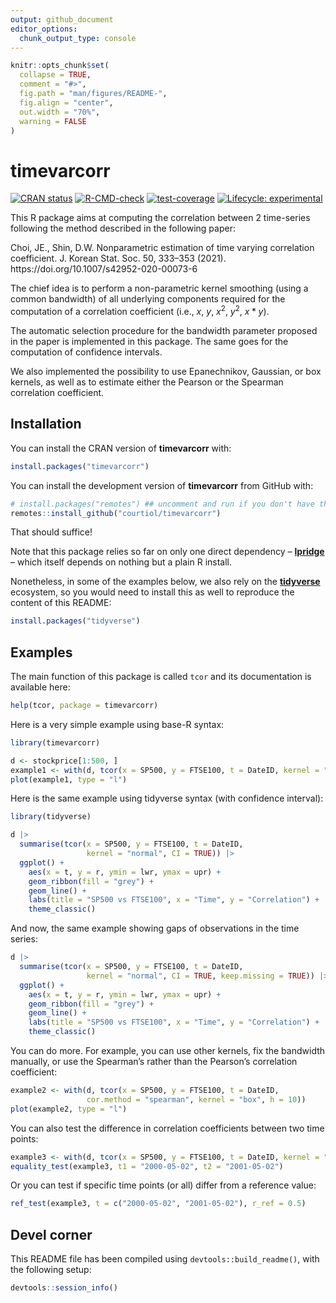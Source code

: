 ```yaml
---
output: github_document
editor_options: 
  chunk_output_type: console
---
```


<!-- README.md is generated from README.Rmd. Please edit that file -->

```r
knitr::opts_chunk$set(
  collapse = TRUE,
  comment = "#>",
  fig.path = "man/figures/README-",
  fig.align = "center",
  out.width = "70%",
  warning = FALSE
)
```

# timevarcorr

<!-- badges: start -->
[![CRAN
status](https://www.r-pkg.org/badges/version/fw)](https://CRAN.R-project.org/package=timevarcorr)
[![R-CMD-check](https://github.com/courtiol/timevarcorr/actions/workflows/R-CMD-check.yaml/badge.svg)](https://github.com/courtiol/timevarcorr/actions/workflows/R-CMD-check.yaml)
[![test-coverage](https://github.com/courtiol/timevarcorr/actions/workflows/test-coverage.yaml/badge.svg)](https://github.com/courtiol/timevarcorr/actions/workflows/test-coverage.yaml)
[![Lifecycle:
experimental](https://img.shields.io/badge/lifecycle-experimental-orange.svg)](https://lifecycle.r-lib.org/articles/stages.html#experimental)
<!-- badges: end -->

This R package aims at computing the correlation between 2 time-series following the method described in the following paper:

Choi, JE., Shin, D.W. Nonparametric estimation of time varying correlation coefficient. J. Korean Stat. Soc. 50, 333–353 (2021). https://doi.org/10.1007/s42952-020-00073-6

The chief idea is to perform a non-parametric kernel smoothing (using a common bandwidth) of all underlying components required for the computation of a correlation coefficient (i.e., $x$, $y$, $x^2$, $y^2$, $x*y$).

The automatic selection procedure for the bandwidth parameter proposed in the paper is implemented in this package.
The same goes for the computation of confidence intervals.

We also implemented the possibility to use Epanechnikov, Gaussian, or box kernels, as well as to estimate either the Pearson or the Spearman correlation coefficient.


## Installation

You can install the CRAN version of **timevarcorr** with:

```r
install.packages("timevarcorr")
```

You can install the development version of **timevarcorr** from GitHub with:

```r
# install.packages("remotes") ## uncomment and run if you don't have this package installed
remotes::install_github("courtiol/timevarcorr")
```

That should suffice!

Note that this package relies so far on only one direct dependency -- [**lpridge**](https://github.com/cran/lpridge) -- which itself depends on nothing but a plain R install.

Nonetheless, in some of the examples below, we also rely on the [**tidyverse**](https://github.com/tidyverse) ecosystem, so you would need to install this as well to reproduce the content of this README:

``` r
install.packages("tidyverse")
```


## Examples

The main function of this package is called `tcor` and its documentation is available here:

```r
help(tcor, package = timevarcorr)
```

Here is a very simple example using base-R syntax:

```r
library(timevarcorr)

d <- stockprice[1:500, ]
example1 <- with(d, tcor(x = SP500, y = FTSE100, t = DateID, kernel = "normal"))
plot(example1, type = "l")
```

Here is the same example using tidyverse syntax (with confidence interval):

```r
library(tidyverse)

d |> 
  summarise(tcor(x = SP500, y = FTSE100, t = DateID,
                 kernel = "normal", CI = TRUE)) |>
  ggplot() +
    aes(x = t, y = r, ymin = lwr, ymax = upr) +
    geom_ribbon(fill = "grey") +
    geom_line() +
    labs(title = "SP500 vs FTSE100", x = "Time", y = "Correlation") +
    theme_classic()
```

And now, the same example showing gaps of observations in the time series:

```r
d |> 
  summarise(tcor(x = SP500, y = FTSE100, t = DateID,
                 kernel = "normal", CI = TRUE, keep.missing = TRUE)) |>
  ggplot() +
    aes(x = t, y = r, ymin = lwr, ymax = upr) +
    geom_ribbon(fill = "grey") +
    geom_line() +
    labs(title = "SP500 vs FTSE100", x = "Time", y = "Correlation") +
    theme_classic()
```

You can do more. For example, you can use other kernels, fix the bandwidth manually, or use the Spearman's rather than the Pearson's correlation coefficient:

```r
example2 <- with(d, tcor(x = SP500, y = FTSE100, t = DateID,
                 cor.method = "spearman", kernel = "box", h = 10))
plot(example2, type = "l")
```

You can also test the difference in correlation coefficients between two time points:

```r
example3 <- with(d, tcor(x = SP500, y = FTSE100, t = DateID, kernel = "normal", CI = TRUE))
equality_test(example3, t1 = "2000-05-02", t2 = "2001-05-02")
```

Or you can test if specific time points (or all) differ from a reference value:

```r
ref_test(example3, t = c("2000-05-02", "2001-05-02"), r_ref = 0.5)
```


## Devel corner

This README file has been compiled using `devtools::build_readme()`, with the following setup:

```r
devtools::session_info()
```
